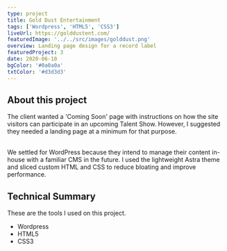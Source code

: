 ```yaml
---
type: project
title: Gold Dust Entertainment
tags: ['Wordpress', 'HTML5', 'CSS3']
liveUrl: https://golddustent.com/
featuredImage: '../../src/images/golddust.png'
overview: Landing page design for a record label
featuredProject: 3
date: 2020-06-10
bgColor: '#0a0a0a'
txtColor: '#d3d3d3'
---
```


## About this project

The client wanted a 'Coming Soon' page with instructions on how the site visitors can participate in an
upcoming Talent Show. However, I suggested they needed a landing page at a minimum for that purpose.

<br />
We settled for WordPress because they intend to manage their content in-house with
a familiar CMS in the future. I used the lightweight Astra theme and sliced custom
HTML and CSS to reduce bloating and improve performance.

## Technical Summary

These are the tools I used on this project.

- Wordpress
- HTML5
- CSS3
